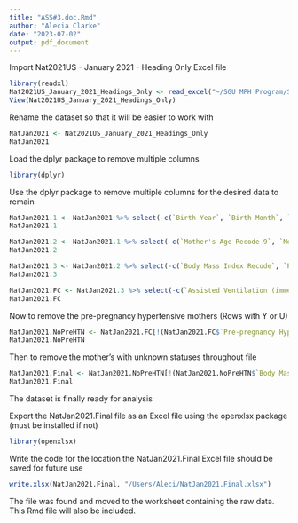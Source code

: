 ```yaml
---
title: "ASS#3.doc.Rmd"
author: "Alecia Clarke"
date: "2023-07-02"
output: pdf_document
---
```


Import Nat2021US - January 2021 - Heading Only Excel file 

```r
library(readxl)
Nat2021US_January_2021_Headings_Only <- read_excel("~/SGU MPH Program/Summer 2023/PUBH 835 Practical Data Management and Analysis/Assignments/Datasets/Nat2021US - January 2021 - Headings Only.xlsx")
View(Nat2021US_January_2021_Headings_Only)
```

Rename the dataset so that it will be easier to work with

```r
NatJan2021 <- Nat2021US_January_2021_Headings_Only
NatJan2021
```

Load the dplyr package to remove multiple columns

```r
library(dplyr)
```

Use the dplyr package to remove multiple columns for the desired data to remain

```r
NatJan2021.1 <- NatJan2021 %>% select(-c(`Birth Year`, `Birth Month`, `Time of Birth`, `Day of Birth`, `Birth Place`, `Reporting Birth Place`, `Birth Facility Recode`, `Mother's Age Recode 14`))
NatJan2021.1
```

```r
NatJan2021.2 <- NatJan2021.1 %>% select(-c(`Mother's Age Recode 9`, `Mother's Nativity`, `Residence Status`, `Mother's Race Recode 31`, `Mother's Race Recode 6`, `Mother's Race Recode 15`, `Mother Race Imputed Flag`, `Mother's Hispanic Origin`, `Mother's Hispanic Origin Recode`, `Reporting Mother's Origin`, `Paternity Acknowledged`, `Marital Status`, `Reporting Paternity Acknowledged`, `Mother's Education`, `Reporting Mother's Education`, `Father's Reported Age Used`, `Father's Combined Age`, `Father's Age Recode 11`, `Father's Age Recode 31`, `Father's Age Recode 6`, `Father's Age Recode 15`, `Father's Hispanic Origin`, `Father's Hispanic Origin Recode`, `Reporting Father's Origin`, `Father's Race/ Hispanic Origin`, `Father's Education`, `Reporting Father's Education`, `Prior Birth Now Living`, `Prior Birth Now Dead`, `Prior Other Termination`, `Live Birth Order Recode`, `Total Birth Order Recode`, `Interval Since Last Live Birth Recode`, `Interval Since Last Live Birth Recode 11`, `Interval Since Last Other Pregnancy Recode`, `Interval Since Last Other Pregnancy Recode 11`, `Interval Since Last Pregnancy Recode`, `Interval Since Last Pregnancy Recode 11`, `Reporting Month Prenatal Care Began`, `Month Prenatal Care Began Recode`, `Number of Prenatal Visits Recode`, `Reporting Total Prenatal Care Visits`, `Reporting WIC Program`, `Cigarettes Before Pregnancy`, `Cigarettes 1st Trimester`, `Cigarettes 2nd Trimester`, `Cigarettes 3rd Trimester`, `Cigarettes Before Pregnancy Recode`, `Cigarettes 1st Trimester Recode`, `Cigarettes 2nd Trimester Recode`, `Cigarettes 3rd Trimester Recode`, `Reporting Cigarettes Before Pregnancy`, `Reporting Cigarettes 1st Trimester`, `Reporting Cigarettes 2nd Trimester`, `Reporting Cigarettes 3rd Trimester`, `Reporting Tobacco Use`, `Mother's Height (in Inches)`, `Reporting Mother's Height`))
NatJan2021.2
```

```r
NatJan2021.3 <- NatJan2021.2 %>% select(-c(`Body Mass Index Recode`, `Pre-pregnancy Weight Recode (in Pounds)`, `Reporting Pre-pregnancy Weight`, `Delivery Weight Recode`, `Reporting Delivery Weight`, `Weight Gain Recode`, `Reporting Weight Gain`, `Previous Preterm Birth`, `Reporting Pre-pregnancy Diabetes`, `Reporting Gestational Diabetes`, `Reporting Pre-pregnancy Hypertension`, `Reporting Gestational Hypertension`, `Reporting Hypertension Eclampsia`, `Reporting Previous Preterm Birth`, `Infertility Treatment Used`, `Fertility Enhancing Drugs`, `Asst. Reproductive Technology`, `Reporting Infertility Treatment Used`, `Reporting Fertility Enhancing Drugs`, `Reporting Asst. Reproductive Technology`, `Previous Cesarean`, `Number of Previous Cesarean`, `Reporting Previous Cesarean`, `Reporting Number of Previous Cesarean`, `No Risk Factors Reported`, Gonorrhea, Syphilis, Chlamydia, `Hepatitis B`, `Hepatitis C`, `Reporting Gonorrhea`, `Reporting Syphilis`, `Reporting Chlamydia`, `Reporting Hepatitis B`, `Reporting Hepatitis C`, `No Infections Reported`, `Successful External Cephalic Version`, `Failed External Cephalic Version`, `Reporting Successful External Cephalic Version`, `Reporting Failed External Cephalic Version`, `Induction of Labor`, `Augmentation of Labor`, Steroids, Antibiotics, Chorioamnionitis, Anesthesia, `Reporting Induction of Labor`, `Reporting Augmentation of Labor`, `Reporting Steroids`, `Reporting Antibiotics`, `Reporting Chorioamnionitis`, `Reporting Anesthesia`, `No Characteristics of Labor Reported`, `Fetal Presentation at Delivery`, `Final Route & Method of Delivery`, `Trial of Labor Attempted (if Cesarean)`, `Reporting Fetal Presentation at Delivery`, `Reporting Final Route & Method of Delivery`, `Reporting Trial of Labor Attempted (if Cesarean)`, `Delivery Method Recode 6`, `Delivery Method Recode 2`, `Reporting Method of Delivery Recode`, `Maternal Transfusion`, `Perineal Laceration`, `Ruptured Uterus`, `Unplanned Hysterectomy`, `Admit to Intensive Care`, `Reporting Maternal Transfusion`, `Reporting Perineal Laceration`, `Reporting Ruptured Uterus`, `Reporting Unplanned Hysterectomy`, `Reporting Admit to Intensive Care`, `No Maternal Morbidity Reported`, `Attendant at Birth`, `Mother Transferred`, `Payment Source for Delivery`, `Payment Recode`, `Reporting Source of Payment`, `Reporting Payment Recode`, `Five Minute APGAR Score`, `Five Minute APGAR Score Recode`, `Reporting Five Minute APGAR Score`, `Ten Minute APGAR Score`, `Ten Minute APGAR Score Recode`, `Set Order Recode`, `Sex of Infant`, `Last Normal Menses Month`, `Last Normal Menses Year`, `Combined Gestation (Weeks)`, `Combined Gestation Recode 10`, `Combined Gestation Recode 3`, `Obstetric Estimate Edited`, `Obstetric Estimate Recode 10`, `Obstetric Estimate Recode 3`, `Birth Weight Recode 12`, `Birth Weight Recode 4`))
NatJan2021.3
```


```r
NatJan2021.FC <- NatJan2021.3 %>% select(-c(`Assisted Ventilation (immediately)`, `Assisted Ventilation >6hrs`, `Admission to NICU`, Surfactant, `Antibiotics for Newborn`, Seizures, `Reporting Assisted Ventilation (immediately)`, `Reporting Assisted Ventilation >6hrs`, `Reporting Admission to NICU`, `Reporting Surfactant`, `Reporting Antibiotics for Newborn`, `Reporting Seizures`, `No Abnormal Conditions Checked`, Anencephaly, `Meningomyelocele /Spina Bifida`, `Cyanotic Congenital Heart Disease`, `Congenital Diaphragmatic Hernia`, Omphalocele, Gastroschisis, `Reporting Anencephaly`, `Reporting Meningomyelocele /Spina Bifida`, `Reporting Cyanotic Congenital Heart Disease`, `Reporting Congenital Diaphragmatic Hernia`, `Reporting Omphalocele`, `Reporting Gastroschisis`, `Limb Reduction Defect`, `Cleft Lip w/ or w/o Cleft Palate`, `Cleft Palate Alone`, `Down Syndrome`, `Suspected Chromosomal Disorder`, Hypospadias, `Reporting Limb Reduction Defect`, `Reporting Cleft Lip w/ or w/o Cleft Palate`, `Reporting Cleft Palate Alone`, `Reporting Down Syndrome`, `Reporting Suspected Chromosomal Disorder`, `Reporting Hypospadias`, `No Congenital Anomalies Checked`, `Infant Transferred`, `Infant Breastfed at Discharge`, `Reporting Breastfed at Discharge`))
NatJan2021.FC
```

Now to remove the pre-pregnancy hypertensive mothers (Rows with Y or U)

```r
NatJan2021.NoPreHTN <- NatJan2021.FC[!(NatJan2021.FC$`Pre-pregnancy Hypertension`=="Y"|NatJan2021.FC$`Pre-pregnancy Hypertension`=="U"),] 
NatJan2021.NoPreHTN
```

Then to remove the mother's with unknown statuses throughout file

```r
NatJan2021.Final <- NatJan2021.NoPreHTN[!(NatJan2021.NoPreHTN$`Body Mass Index`=="99.9"|NatJan2021.NoPreHTN$`Gestational Hypertension`=="U"|NatJan2021.NoPreHTN$`Month Prenatal Care Began`=="99"|NatJan2021.NoPreHTN$`Number of Prenatal Visits`=="99"|NatJan2021.NoPreHTN$`WIC Program`=="U"|NatJan2021.NoPreHTN$`Cigarette Recode`=="U"|NatJan2021.NoPreHTN$`Weight Gain`=="99"|NatJan2021.NoPreHTN$`Pre-pregnancy Diabetes`=="U"|NatJan2021.NoPreHTN$`Gestational Diabetes`=="U"|NatJan2021.NoPreHTN$`Hypertension Eclampsia`=="U"|NatJan2021.NoPreHTN$`Infant Living at Time of Report`=="U"|NatJan2021.NoPreHTN$`Mother's Race/Hispanic Origin`=="8"),] 
NatJan2021.Final
```

The dataset is finally ready for analysis

Export the NatJan2021.Final file as an Excel file using the openxlsx package (must be installed if not)


```r
library(openxlsx)
```

Write the code for the location the NatJan2021.Final Excel file should be saved for future use

```r
write.xlsx(NatJan2021.Final, "/Users/Aleci/NatJan2021.Final.xlsx")
```

The file was found and moved to the worksheet containing the raw data. This Rmd file will also be included.